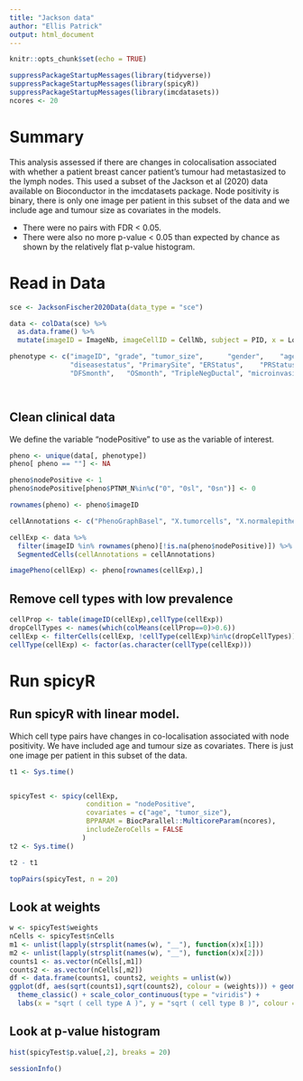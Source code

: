 ```yaml
---
title: "Jackson data"
author: "Ellis Patrick"
output: html_document
---
```


```r
knitr::opts_chunk$set(echo = TRUE)
```



```r
suppressPackageStartupMessages(library(tidyverse))
suppressPackageStartupMessages(library(spicyR))
suppressPackageStartupMessages(library(imcdatasets))
ncores <- 20

```

# Summary

This analysis assessed if there are changes in colocalisation associated with whether a patient breast cancer patient's tumour had metastasized to the lymph nodes. This used a subset of the Jackson et al (2020) data available on Bioconductor in the imcdatasets package. Node positivity is binary, there is only one image per patient in this subset of the data and we include age and tumour size as covariates in the models.

* There were no pairs with FDR < 0.05.
* There were also no more p-value < 0.05 than expected by chance as shown by the relatively flat p-value histogram.


# Read in Data

```r
sce <- JacksonFischer2020Data(data_type = "sce")

data <- colData(sce) %>%
  as.data.frame() %>%
  mutate(imageID = ImageNb, imageCellID = CellNb, subject = PID, x = Location_Center_X, y = Location_Center_Y, cellType = as.factor(metacluster))

phenotype <- c("imageID", "grade", "tumor_size",      "gender",    "age",          "Patientstatus",      "PTNM_T",      "PTNM_N",
               "diseasestatus", "PrimarySite", "ERStatus",    "PRStatus",  "HER2Status", 
               "DFSmonth",   "OSmonth", "TripleNegDuctal", "microinvasion", "Subtype",       "HR", "clinical_type", "subject")




```

## Clean clinical data

We define the variable "nodePositive" to use as the variable of interest.

```r

pheno <- unique(data[, phenotype])
pheno[ pheno == ""] <- NA

pheno$nodePositive <- 1
pheno$nodePositive[pheno$PTNM_N%in%c("0", "0sl", "0sn")] <- 0

rownames(pheno) <- pheno$imageID

cellAnnotations <- c("PhenoGraphBasel", "X.tumorcells", "X.normalepithelialcells", "X.stroma", "X.inflammatorycells")

cellExp <- data %>%
  filter(imageID %in% rownames(pheno)[!is.na(pheno$nodePositive)]) %>%
  SegmentedCells(cellAnnotations = cellAnnotations)

imagePheno(cellExp) <- pheno[rownames(cellExp),]


```

## Remove cell types with low prevalence

```r
cellProp <- table(imageID(cellExp),cellType(cellExp))
dropCellTypes <- names(which(colMeans(cellProp==0)>0.6))
cellExp <- filterCells(cellExp, !cellType(cellExp)%in%c(dropCellTypes))
cellType(cellExp) <- factor(as.character(cellType(cellExp)))
```


# Run spicyR

## Run spicyR with linear model.

Which cell type pairs have changes in co-localisation associated with node positivity. We have included age and tumour size as covariates. There is just one image per patient in this subset of the data.


```r

t1 <- Sys.time()


spicyTest <- spicy(cellExp, 
                   condition = "nodePositive", 
                   covariates = c("age", "tumor_size"),
                   BPPARAM = BiocParallel::MulticoreParam(ncores),
                   includeZeroCells = FALSE
                  )
t2 <- Sys.time()

t2 - t1

```

```r
topPairs(spicyTest, n = 20)
```

## Look at weights


```r
w <- spicyTest$weights
nCells <- spicyTest$nCells
m1 <- unlist(lapply(strsplit(names(w), "__"), function(x)x[1]))
m2 <- unlist(lapply(strsplit(names(w), "__"), function(x)x[2]))
counts1 <- as.vector(nCells[,m1])
counts2 <- as.vector(nCells[,m2])
df <- data.frame(counts1, counts2, weights = unlist(w))
ggplot(df, aes(sqrt(counts1),sqrt(counts2), colour = (weights))) + geom_point() + 
  theme_classic() + scale_color_continuous(type = "viridis") +
  labs(x = "sqrt ( cell type A )", y = "sqrt ( cell type B )", colour = "weights")

```


## Look at p-value histogram


```r
hist(spicyTest$p.value[,2], breaks = 20)
```


```r
sessionInfo()
```



